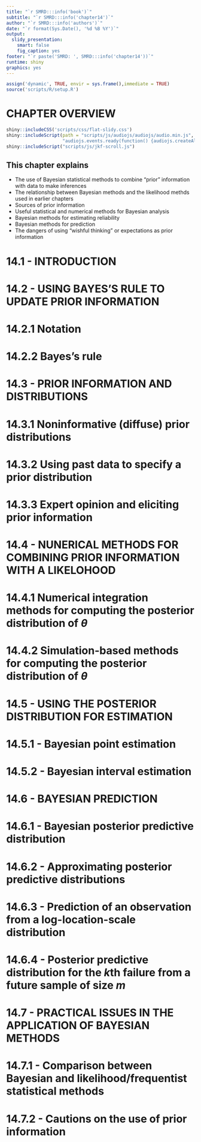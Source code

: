```yaml
---
title: "`r SMRD:::info('book')`"
subtitle: "`r SMRD:::info('chapter14')`"
author: "`r SMRD:::info('authors')`"
date: "`r format(Sys.Date(), '%d %B %Y')`"
output:
  slidy_presentation:
    smart: false
    fig_caption: yes
footer: "`r paste('SMRD: ', SMRD:::info('chapter14'))`"
runtime: shiny
graphics: yes
---
```


```r
assign('dynamic', TRUE, envir = sys.frame(),immediate = TRUE)
source('scripts/R/setup.R')
```

# CHAPTER OVERVIEW

```r
shiny::includeCSS('scripts/css/flat-slidy.css')
shiny::includeScript(path = "scripts/js/audiojs/audiojs/audio.min.js",
                     "audiojs.events.ready(function() {audiojs.createAll();});")
shiny::includeScript("scripts/js/jkf-scroll.js")
```

## This chapter explains

- The use of Bayesian statistical methods to combine "prior" information with data to make inferences
- The relationship between Bayesian methods and the likelihood methds used in earlier chapters
- Sources of prior information
- Useful statistical and numerical methods for Bayesian analysis
- Bayesian methods for estimating reliability
- Bayesian methods for prediction
- The dangers of using "wishful thinking" or expectations as prior information

# 14.1 - INTRODUCTION

# 14.2 - USING BAYES'S RULE TO UPDATE PRIOR INFORMATION

#  14.2.1 Notation

#  14.2.2 Bayes's rule

# 14.3 - PRIOR INFORMATION AND DISTRIBUTIONS

#  14.3.1 Noninformative (diffuse) prior distributions

#  14.3.2 Using past data to specify a prior distribution

#  14.3.3 Expert opinion and eliciting prior information

# 14.4 - NUNERICAL METHODS FOR COMBINING PRIOR INFORMATION WITH A LIKELOHOOD

#  14.4.1 Numerical integration methods for computing the posterior distribution of $\theta$

#  14.4.2 Simulation-based methods for computing the posterior distribution of $\theta$

# 14.5 - USING THE POSTERIOR DISTRIBUTION FOR ESTIMATION

#  14.5.1 - Bayesian point estimation

#  14.5.2 - Bayesian interval estimation

# 14.6 - BAYESIAN PREDICTION

#  14.6.1 - Bayesian posterior predictive distribution

#  14.6.2 - Approximating posterior predictive distributions

#  14.6.3 - Prediction of an observation from a log-location-scale distribution

#  14.6.4 - Posterior predictive distribution for the $k$th failure from a future sample of size $m$

# 14.7 - PRACTICAL ISSUES IN THE APPLICATION OF BAYESIAN METHODS

#  14.7.1 - Comparison between Bayesian and likelihood/frequentist statistical methods

#  14.7.2 - Cautions on the use of prior information


```r

```